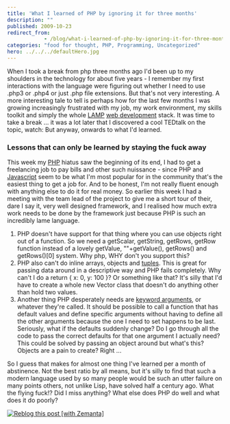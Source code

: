```yaml
---
title: 'What I learned of PHP by ignoring it for three months'
description: ""
published: 2009-10-23
redirect_from: 
            - /blog/what-i-learned-of-php-by-ignoring-it-for-three-months/swizec/782
categories: "food for thought, PHP, Programming, Uncategorized"
hero: ../../../defaultHero.jpg
---
```


When I took a break from php three months ago I'd been up to my shoulders in the technology for about five years - I remember my first interactions with the language were figuring out whether I need to use .php3 or .php4 or just .php file extensions. But that's not very interesting. A more interesting tale to tell is perhaps how for the last few months I was growing increasingly frustrated with my job, my work environment, my skills toolkit and simply the whole [LAMP](http://en.wikipedia.org/wiki/LAMP_%28software_bundle%29 "LAMP (software bundle)") [web development](http://en.wikipedia.org/wiki/Web_development "Web development") stack. It was time to take a break ... it was a lot later that I discovered a cool TEDtalk on the topic, watch:  But anyway, onwards to what I'd learned.

### Lessons that can only be learned by staying the fuck away

This week my [PHP](http://en.wikipedia.org/wiki/PHP "PHP") hiatus saw the beginning of its end, I had to get a freelancing job to pay bills and other such nuissance - since PHP and [Javascript](http://en.wikipedia.org/wiki/JavaScript "JavaScript") seem to be what I'm most popular for in the community that's the easiest thing to get a job for. And to be honest, I'm not really fluent enough with anything else to do it for real money. So earlier this week I had a meeting with the team lead of the project to give me a short tour of their, dare I say it, very well designed framework, and I realised how much extra work needs to be done by the framework just because PHP is such an incredibly lame language.

1.  PHP doesn't have support for that thing where you can use objects right out of a function. So we need a getScalar, getString, getRows, getRow function instead of a lovely getValue, ""+getValue(), getRows() and getRows()\[0] system. Why php, WHY don't you support this?
2.  PHP also can't do inline arrays, objects and [tuples](http://en.wikipedia.org/wiki/Tuple "Tuple"). This is great for passing data around in a descriptive way and PHP fails completely. Why can't I do a return { x: 0, y: 100 }? Or something like that? It's silly that I'd have to create a whole new Vector class that doesn't do anything other than hold two values.
3.  Another thing PHP desperately needs are [keyword arguments](http://en.wikipedia.org/wiki/Named_parameter "Named parameter"), or whatever they're called. It should be possible to call a function that has default values and define specific arguments without having to define all the other arguments because the one I need to set happens to be last. Seriously, what if the defaults suddenly change? Do I go through all the code to pass the correct defaults for that one argument I actually need? This could be solved by passing an object around but what's this? Objects are a pain to create? Right ...

So I guess that makes for almost one thing I've learned per a month of abstinence. Not the best ratio by all means, but it's silly to find that such a modern language used by so many people would be such an utter failure on many points others, not unlike Lisp, have solved half a century ago. What the flying fuck!? Did I miss anything? What else does PHP do well and what does it do poorly?

[![Reblog this post \[with Zemanta\]](http://img.zemanta.com/reblog_e.png?x-id=f73732bc-0b95-4fab-9868-7484a0ee6556)](http://reblog.zemanta.com/zemified/f73732bc-0b95-4fab-9868-7484a0ee6556/ "Reblog this post \[with Zemanta]")
